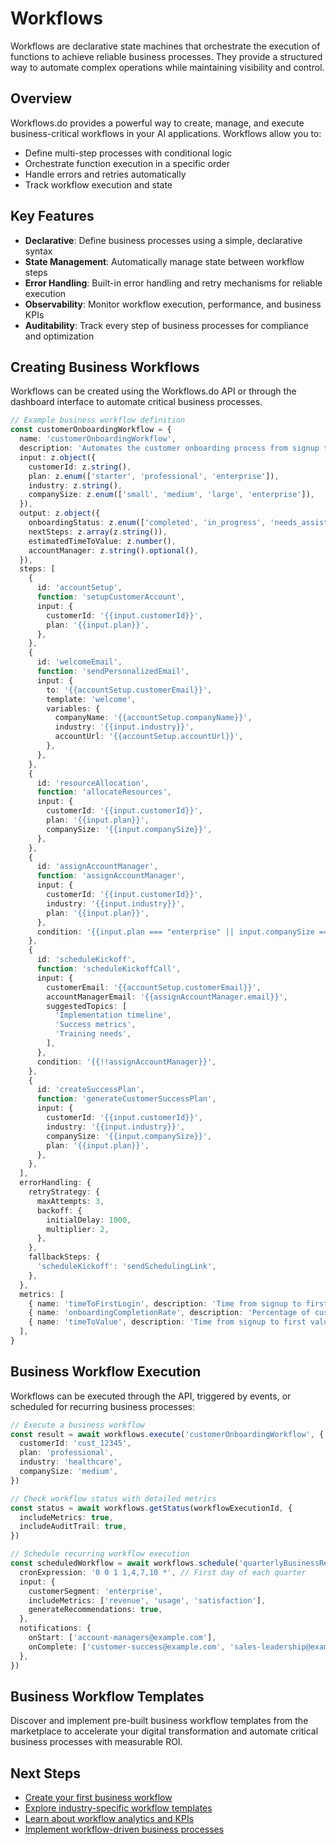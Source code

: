 # Workflows

Workflows are declarative state machines that orchestrate the execution of functions to achieve reliable business processes. They provide a structured way to automate complex operations while maintaining visibility and control.

## Overview

Workflows.do provides a powerful way to create, manage, and execute business-critical workflows in your AI applications. Workflows allow you to:

- Define multi-step processes with conditional logic
- Orchestrate function execution in a specific order
- Handle errors and retries automatically
- Track workflow execution and state

## Key Features

- **Declarative**: Define business processes using a simple, declarative syntax
- **State Management**: Automatically manage state between workflow steps
- **Error Handling**: Built-in error handling and retry mechanisms for reliable execution
- **Observability**: Monitor workflow execution, performance, and business KPIs
- **Auditability**: Track every step of business processes for compliance and optimization

## Creating Business Workflows

Workflows can be created using the Workflows.do API or through the dashboard interface to automate critical business processes.

```typescript
// Example business workflow definition
const customerOnboardingWorkflow = {
  name: 'customerOnboardingWorkflow',
  description: 'Automates the customer onboarding process from signup to successful first use',
  input: z.object({
    customerId: z.string(),
    plan: z.enum(['starter', 'professional', 'enterprise']),
    industry: z.string(),
    companySize: z.enum(['small', 'medium', 'large', 'enterprise']),
  }),
  output: z.object({
    onboardingStatus: z.enum(['completed', 'in_progress', 'needs_assistance']),
    nextSteps: z.array(z.string()),
    estimatedTimeToValue: z.number(),
    accountManager: z.string().optional(),
  }),
  steps: [
    {
      id: 'accountSetup',
      function: 'setupCustomerAccount',
      input: { 
        customerId: '{{input.customerId}}',
        plan: '{{input.plan}}',
      },
    },
    {
      id: 'welcomeEmail',
      function: 'sendPersonalizedEmail',
      input: { 
        to: '{{accountSetup.customerEmail}}',
        template: 'welcome',
        variables: {
          companyName: '{{accountSetup.companyName}}',
          industry: '{{input.industry}}',
          accountUrl: '{{accountSetup.accountUrl}}',
        },
      },
    },
    {
      id: 'resourceAllocation',
      function: 'allocateResources',
      input: { 
        customerId: '{{input.customerId}}',
        plan: '{{input.plan}}',
        companySize: '{{input.companySize}}',
      },
    },
    {
      id: 'assignAccountManager',
      function: 'assignAccountManager',
      input: {
        customerId: '{{input.customerId}}',
        industry: '{{input.industry}}',
        plan: '{{input.plan}}',
      },
      condition: '{{input.plan === "enterprise" || input.companySize === "enterprise"}}',
    },
    {
      id: 'scheduleKickoff',
      function: 'scheduleKickoffCall',
      input: {
        customerEmail: '{{accountSetup.customerEmail}}',
        accountManagerEmail: '{{assignAccountManager.email}}',
        suggestedTopics: [
          'Implementation timeline',
          'Success metrics',
          'Training needs',
        ],
      },
      condition: '{{!!assignAccountManager}}',
    },
    {
      id: 'createSuccessPlan',
      function: 'generateCustomerSuccessPlan',
      input: {
        customerId: '{{input.customerId}}',
        industry: '{{input.industry}}',
        companySize: '{{input.companySize}}',
        plan: '{{input.plan}}',
      },
    },
  ],
  errorHandling: {
    retryStrategy: {
      maxAttempts: 3,
      backoff: {
        initialDelay: 1000,
        multiplier: 2,
      },
    },
    fallbackSteps: {
      'scheduleKickoff': 'sendSchedulingLink',
    },
  },
  metrics: [
    { name: 'timeToFirstLogin', description: 'Time from signup to first login' },
    { name: 'onboardingCompletionRate', description: 'Percentage of customers completing onboarding' },
    { name: 'timeToValue', description: 'Time from signup to first value realization' },
  ],
}
```

## Business Workflow Execution

Workflows can be executed through the API, triggered by events, or scheduled for recurring business processes:

```typescript
// Execute a business workflow
const result = await workflows.execute('customerOnboardingWorkflow', {
  customerId: 'cust_12345',
  plan: 'professional',
  industry: 'healthcare',
  companySize: 'medium',
})

// Check workflow status with detailed metrics
const status = await workflows.getStatus(workflowExecutionId, {
  includeMetrics: true,
  includeAuditTrail: true,
})

// Schedule recurring workflow execution
const scheduledWorkflow = await workflows.schedule('quarterlyBusinessReview', {
  cronExpression: '0 0 1 1,4,7,10 *', // First day of each quarter
  input: {
    customerSegment: 'enterprise',
    includeMetrics: ['revenue', 'usage', 'satisfaction'],
    generateRecommendations: true,
  },
  notifications: {
    onStart: ['account-managers@example.com'],
    onComplete: ['customer-success@example.com', 'sales-leadership@example.com'],
  },
})
```

## Business Workflow Templates

Discover and implement pre-built business workflow templates from the marketplace to accelerate your digital transformation and automate critical business processes with measurable ROI.

## Next Steps

- [Create your first business workflow](/ai/workflows/create)
- [Explore industry-specific workflow templates](/ai/workflows/templates)
- [Learn about workflow analytics and KPIs](/ai/workflows/analytics)
- [Implement workflow-driven business processes](/ai/workflows/business-processes)
